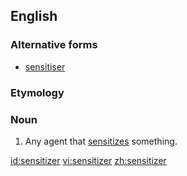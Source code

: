 ==English==

===Alternative forms===
* [[sensitiser]]

===Etymology===
{{suffix|sensitize|er}}

===Noun===
{{en-noun}}

# Any agent that [[sensitize]]s something.

[[id:sensitizer]]
[[vi:sensitizer]]
[[zh:sensitizer]]